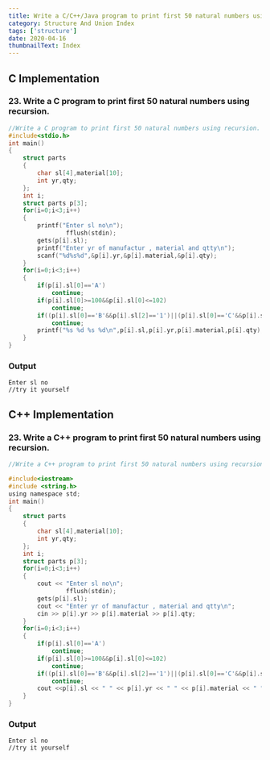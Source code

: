 ```yaml
---
title: Write a C/C++/Java program to print first 50 natural numbers using recursion.
category: Structure And Union Index
tags: ['structure']
date: 2020-04-16
thumbnailText: Index
---
```


## C Implementation
### 23. Write a C program to print first 50 natural numbers using recursion.
```c
//Write a C program to print first 50 natural numbers using recursion.
#include<stdio.h>
int main()
{
    struct parts
    {
        char sl[4],material[10];
        int yr,qty;
    };
    int i;
    struct parts p[3];
    for(i=0;i<3;i++)
    {
        printf("Enter sl no\n");
                fflush(stdin);
        gets(p[i].sl);
        printf("Enter yr of manufactur , material and qtty\n");
        scanf("%d%s%d",&p[i].yr,&p[i].material,&p[i].qty);
    }
    for(i=0;i<3;i++)
    {
        if(p[i].sl[0]=='A')
            continue;
        if(p[i].sl[0]>=100&&p[i].sl[0]<=102)
            continue;
        if((p[i].sl[0]=='B'&&p[i].sl[2]=='1')||(p[i].sl[0]=='C'&&p[i].sl[0]>'6'))
            continue;
        printf("%s %d %s %d\n",p[i].sl,p[i].yr,p[i].material,p[i].qty);
    }
}
```
### Output
```
Enter sl no
//try it yourself
```

## C++ Implementation
### 23. Write a C++ program to print first 50 natural numbers using recursion.
```c
//Write a C++ program to print first 50 natural numbers using recursion.

#include<iostream>
#include <string.h>
using namespace std;
int main()
{
    struct parts
    {
        char sl[4],material[10];
        int yr,qty;
    };
    int i;
    struct parts p[3];
    for(i=0;i<3;i++)
    {
        cout << "Enter sl no\n";
                fflush(stdin);
        gets(p[i].sl);
        cout << "Enter yr of manufactur , material and qtty\n";
        cin >> p[i].yr >> p[i].material >> p[i].qty;
    }
    for(i=0;i<3;i++)
    {
        if(p[i].sl[0]=='A')
            continue;
        if(p[i].sl[0]>=100&&p[i].sl[0]<=102)
            continue;
        if((p[i].sl[0]=='B'&&p[i].sl[2]=='1')||(p[i].sl[0]=='C'&&p[i].sl[0]>'6'))
            continue;
        cout <<p[i].sl << " " << p[i].yr << " " << p[i].material << " " << p[i].qty;
    }
}
```
### Output
```
Enter sl no
//try it yourself
```
